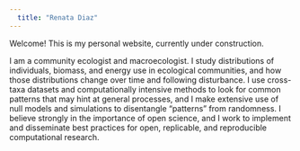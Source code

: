 ```yaml
---
  title: "Renata Diaz"
---
```


Welcome! This is my personal website, currently under construction.

I am a community ecologist and macroecologist. I study distributions of individuals, biomass, and energy use in ecological communities, and how those distributions change over time and following disturbance. I use cross-taxa datasets and computationally intensive methods to look for common patterns that may hint at general processes, and I make extensive use of null models and simulations to disentangle "patterns" from randomness. I believe strongly in the importance of open science, and I work to implement and disseminate best practices for open, replicable, and reproducible computational research. 

